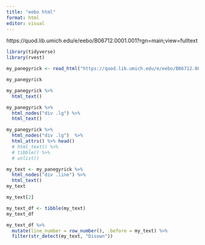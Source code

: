 ```yaml
---
title: "eebo html"
format: html
editor: visual
---
```


https://quod.lib.umich.edu/e/eebo/B06712.0001.001?rgn=main;view=fulltext

```r
library(tidyverse)
library(rvest)
```

```r
my_panegyrick <- read_html("https://quod.lib.umich.edu/e/eebo/B06712.0001.001?rgn=main;view=fulltext")
```

```r
my_panegyrick
```

```r
my_panegyrick %>% 
  html_text()
```

```r
my_panegyrick %>% 
  html_nodes("div .lg") %>% 
  html_text()
```

```r
my_panegyrick %>% 
  html_nodes("div .lg")  %>% 
  html_attrs() %>% head()
  # html_text() %>% 
  # tibble() %>% 
  # unlist()
```

```r
my_text <- my_panegyrick %>% 
  html_nodes("div .line") %>% 
  html_text()
my_text
```

```r
my_text[2]
```

```r
my_text_df <- tibble(my_text)
my_text_df
```

```r
my_text_df %>% 
  mutate(line_number = row_number(), .before = my_text) %>% 
  filter(str_detect(my_text, "Disown"))
```
